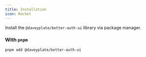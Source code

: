 ```yaml
---
title: Installation
icon: Rocket
---
```


Install the `@daveyplate/better-auth-ui` library via package manager.

### With `pnpm`

```bash
pnpm add @daveyplate/better-auth-ui
